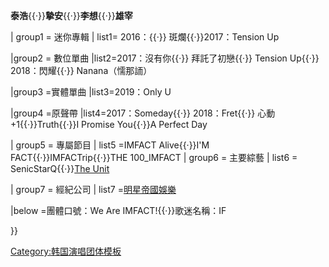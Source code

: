 {{Navbox
| name       = IMFACT
|title =[[IMFACT|<span style="color:white">IMFACT</span>]]
|titlestyle =background:#424242;background-color:#424242;color:white
|groupstyle = background-color:#F0F0F0;
|abovestyle = background-color:#F0F0F0;
|belowstyle = background-color:#424242;color:white
| above      = '''帝業'''{{·}}'''泰浩'''{{·}}'''摯安'''{{·}}'''李想'''{{·}}'''雄宰'''

| group1 = 迷你專輯
| list1=  2016：{{le|Lollipop|Lollipop (Imfact song)}}{{·}} 斑爛{{·}}2017：Tension Up

|group2 = 數位單曲
|list2=2017：沒有你{{·}} 拜託了初戀{{·}} Tension Up{{·}} 2018：閃耀{{·}} Nanana（懦那䛔）

|group3 =實體單曲
|list3=2019：Only U

|group4 =原聲帶
|list4=2017：Someday{{·}} 2018：Fret{{·}} 心動+1{{·}}Truth{{·}}I Promise You{{·}}A Perfect Day

| group5  = 專屬節目
| list5  =IMFACT Alive{{·}}I'M FACT{{·}}IMFACTrip{{·}}THE 100_IMFACT
| group6    = 主要綜藝
| list6      = SenicStarQ{{·}}[[The Unit]]

| group7    = 經紀公司
| list7  =[[明星帝國娛樂]]

|below =團體口號：We Are IMFACT!{{·}}歌迷名稱：IF

}}
<noinclude>
{{collapsible option}}
[[Category:韩国演唱团体模板]]
</noinclude>